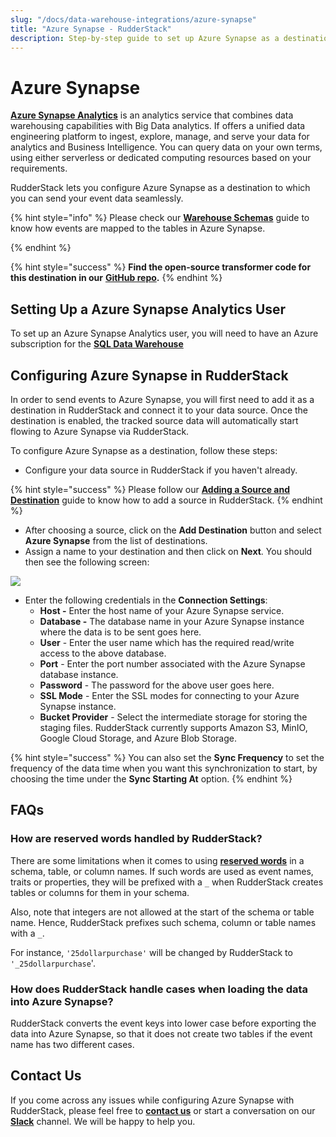 ```yaml
---
slug: "/docs/data-warehouse-integrations/azure-synapse"
title: "Azure Synapse - RudderStack"
description: Step-by-step guide to set up Azure Synapse as a destination in RudderStack.
---
```


# Azure Synapse

[**Azure Synapse Analytics**](https://azure.microsoft.com/en-in/services/synapse-analytics/) is an analytics service that combines data warehousing capabilities with Big Data analytics. If offers a unified data engineering platform to ingest, explore, manage, and serve your data for analytics and Business Intelligence. You can query data on your own terms, using either serverless or dedicated computing resources based on your requirements.

RudderStack lets you configure Azure Synapse as a destination to which you can send your event data seamlessly.

{% hint style="info" %}
Please check our [**Warehouse Schemas**](https://docs.rudderstack.com/data-warehouse-integration-guides/warehouse-schemas) guide to know how events are mapped to the tables in Azure Synapse.

{% endhint %}

{% hint style="success" %}
**Find the open-source transformer code for this destination in our**
[**GitHub
repo**](https://github.com/rudderlabs/rudder-transformer/tree/master/v0/destinations/azure_synapse)**.**
{% endhint %}

## Setting Up a Azure Synapse Analytics User

To set up an Azure Synapse Analytics user, you will need to have an Azure subscription for the [**SQL Data Warehouse**](https://docs.microsoft.com/en-us/azure/synapse-analytics/sql-data-warehouse/create-data-warehouse-portal)

## Configuring Azure Synapse in RudderStack

In order to send events to Azure Synapse, you will first need to add it as a destination in RudderStack and connect it to your data source. Once the destination is enabled, the tracked source data will automatically start flowing to Azure Synapse via RudderStack.

To configure Azure Synapse as a destination, follow these steps:

- Configure your data source in RudderStack if you haven't already.

{% hint style="success" %}
Please follow our [**Adding a Source and
Destination**](https://docs.rudderstack.com/how-to-guides/adding-source-and-destination-rudderstack)
guide to know how to add a source in RudderStack.
{% endhint %}

- After choosing a source, click on the **Add Destination** button and select **Azure Synapse** from the list of destinations.
- Assign a name to your destination and then click on **Next**. You should then see the following screen:

![](../.gitbook/assets/azure-synapse-connection.png)

- Enter the following credentials in the **Connection Settings**:
  - **Host -** Enter the host name of your Azure Synapse service.
  - **Database -** The database name in your Azure Synapse instance where the data is to be sent goes here.
  - **User** - Enter the user name which has the required read/write access to the above database.
  - **Port** - Enter the port number associated with the Azure Synapse database instance.
  - **Password** - The password for the above user goes here.
  - **SSL Mode** - Enter the SSL modes for connecting to your Azure Synapse instance.
  - **Bucket Provider** - Select the intermediate storage for storing the staging files. RudderStack currently supports Amazon S3, MinIO, Google Cloud Storage, and Azure Blob Storage.

{% hint style="success" %}
You can also set the **Sync Frequency** to set the frequency of the data
time when you want this synchronization to start, by choosing the time under
the **Sync Starting At** option.
{% endhint %}

## FAQs

### **How are reserved words handled by RudderStack?**

There are some limitations when it comes to using [**reserved words**](https://docs.microsoft.com/en-us/sql/t-sql/language-elements/reserved-keywords-transact-sql?view=sql-server-ver15) in a schema, table, or column names. If such words are used as event names, traits or properties, they will be prefixed with a `_` when RudderStack creates tables or columns for them in your schema.

Also, note that integers are not allowed at the start of the schema or table name. Hence, RudderStack prefixes such schema, column or table names with a `_`.

For instance, `'25dollarpurchase'` will be changed by RudderStack to `'_25dollarpurchase`'.

### How does RudderStack handle cases when loading the data into Azure Synapse?

RudderStack converts the event keys into lower case before exporting the data into Azure Synapse, so that it does not create two tables if the event name has two different cases.

## Contact Us

If you come across any issues while configuring Azure Synapse with RudderStack, please feel free to [**contact us**](mailto:%20docs@rudderstack.com) or start a conversation on our [**Slack**](https://resources.rudderstack.com/join-rudderstack-slack) channel. We will be happy to help you.
